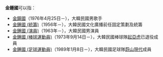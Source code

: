 '''金鍾國'''可以指：

*[[金鐘國|金鐘國]]（1976年4月25日－），大韓民國男歌手
*[[金鍾國_(統籌)|金鍾國 (統籌)]]（1956年－），大韓民國文化廣播前任固定策劃及統籌
*[[金鍾國_(演員)|金鍾國 (演員)]]（1963年－），大韓民國男演員
*[[金鍾國_(棒球運動員)|金鍾國 (棒球運動員)]]（1973年9月14日－），大韓民國棒球隊[[起亞虎|起亞虎]]已退役成員
*[[金鍾國_(足球運動員)|金鍾國 (足球運動員)]]（1989年1月8日－），大韓民國足球隊[[蔚山現代|蔚山現代]]成員

{{消歧義|cat=三字金姓人名消歧義}}